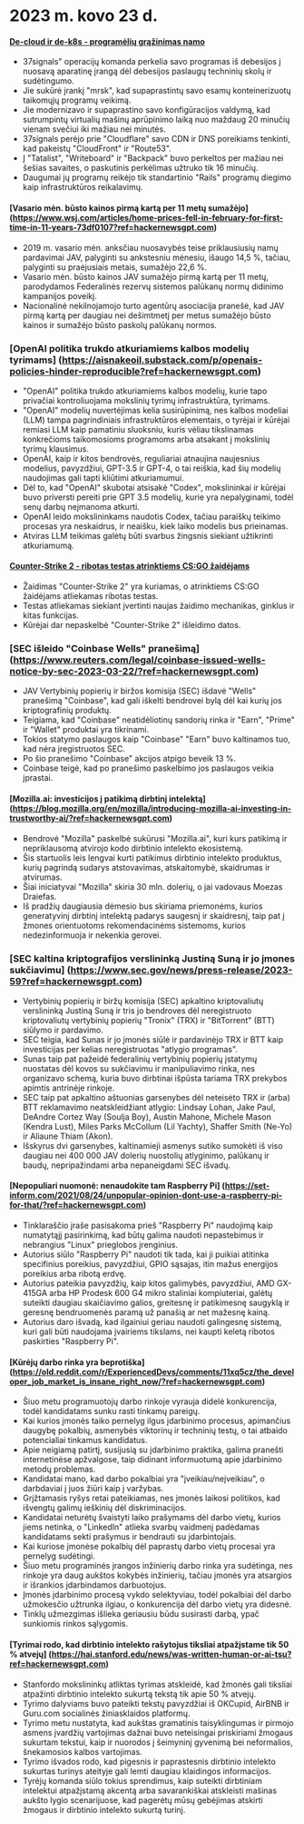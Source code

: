 
<Steps>

# 2023 m. kovo 23 d.

#### [De-cloud ir de-k8s - programėlių grąžinimas namo](https://dev.37signals.com/bringing-our-apps-back-home/?ref=hackernewsgpt.com)

- 37signals" operacijų komanda perkelia savo programas iš debesijos į nuosavą aparatinę įrangą dėl debesijos paslaugų techninių skolų ir sudėtingumo.
- Jie sukūrė įrankį "mrsk", kad supaprastintų savo esamų konteinerizuotų taikomųjų programų veikimą.
- Jie modernizavo ir supaprastino savo konfigūracijos valdymą, kad sutrumpintų virtualių mašinų aprūpinimo laiką nuo maždaug 20 minučių vienam svečiui iki mažiau nei minutės.
- 37signals perėjo prie "Cloudflare" savo CDN ir DNS poreikiams tenkinti, kad pakeistų "CloudFront" ir "Route53".
- Į "Tatalist", "Writeboard" ir "Backpack" buvo perkeltos per mažiau nei šešias savaites, o paskutinis perkėlimas užtruko tik 16 minučių.
- Daugumai jų programų reikėjo tik standartinio "Rails" programų diegimo kaip infrastruktūros reikalavimų.

#### [Vasario mėn. būsto kainos pirmą kartą per 11 metų sumažėjo] (https://www.wsj.com/articles/home-prices-fell-in-february-for-first-time-in-11-years-73df0107?ref=hackernewsgpt.com)

- 2019 m. vasario mėn. anksčiau nuosavybės teise priklausiusių namų pardavimai JAV, palyginti su ankstesniu mėnesiu, išaugo 14,5 %, tačiau, palyginti su praėjusiais metais, sumažėjo 22,6 %.
- Vasario mėn. būsto kainos JAV sumažėjo pirmą kartą per 11 metų, parodydamos Federalinės rezervų sistemos palūkanų normų didinimo kampanijos poveikį.
- Nacionalinė nekilnojamojo turto agentūrų asociacija pranešė, kad JAV pirmą kartą per daugiau nei dešimtmetį per metus sumažėjo būsto kainos ir sumažėjo būsto paskolų palūkanų normos.

### [OpenAI politika trukdo atkuriamiems kalbos modelių tyrimams] (https://aisnakeoil.substack.com/p/openais-policies-hinder-reproducible?ref=hackernewsgpt.com)

- "OpenAI" politika trukdo atkuriamiems kalbos modelių, kurie tapo privačiai kontroliuojama mokslinių tyrimų infrastruktūra, tyrimams.
- "OpenAI" modelių nuvertėjimas kelia susirūpinimą, nes kalbos modeliai (LLM) tampa pagrindiniais infrastruktūros elementais, o tyrėjai ir kūrėjai remiasi LLM kaip pamatiniu sluoksniu, kuris vėliau tikslinamas konkrečioms taikomosioms programoms arba atsakant į mokslinių tyrimų klausimus.
- OpenAI, kaip ir kitos bendrovės, reguliariai atnaujina naujesnius modelius, pavyzdžiui, GPT-3.5 ir GPT-4, o tai reiškia, kad šių modelių naudojimas gali tapti kliūtimi atkuriamumui.
- Dėl to, kad "OpenAI" skubotai atsisakė "Codex", mokslininkai ir kūrėjai buvo priversti pereiti prie GPT 3.5 modelių, kurie yra nepalyginami, todėl senų darbų neįmanoma atkurti.
- OpenAI leido mokslininkams naudotis Codex, tačiau paraiškų teikimo procesas yra neskaidrus, ir neaišku, kiek laiko modelis bus prieinamas.
- Atviras LLM teikimas galėtų būti svarbus žingsnis siekiant užtikrinti atkuriamumą.

#### [Counter-Strike 2 - ribotas testas atrinktiems CS:GO žaidėjams](https://counter-strike.net/cs2?ref=hackernewsgpt.com)

- Žaidimas "Counter-Strike 2" yra kuriamas, o atrinktiems CS:GO žaidėjams atliekamas ribotas testas.
- Testas atliekamas siekiant įvertinti naujas žaidimo mechanikas, ginklus ir kitas funkcijas.
- Kūrėjai dar nepaskelbė "Counter-Strike 2" išleidimo datos.

### [SEC išleido "Coinbase Wells" pranešimą] (https://www.reuters.com/legal/coinbase-issued-wells-notice-by-sec-2023-03-22/?ref=hackernewsgpt.com)

- JAV Vertybinių popierių ir biržos komisija (SEC) išdavė "Wells" pranešimą "Coinbase", kad gali iškelti bendrovei bylą dėl kai kurių jos kriptografinių produktų.
- Teigiama, kad "Coinbase" neatidėliotinų sandorių rinka ir "Earn", "Prime" ir "Wallet" produktai yra tikrinami.
- Tokios statymo paslaugos kaip "Coinbase" "Earn" buvo kaltinamos tuo, kad nėra įregistruotos SEC.
- Po šio pranešimo "Coinbase" akcijos atpigo beveik 13 %.
- Coinbase teigė, kad po pranešimo paskelbimo jos paslaugos veikia įprastai.

#### [Mozilla.ai: investicijos į patikimą dirbtinį intelektą] (https://blog.mozilla.org/en/mozilla/introducing-mozilla-ai-investing-in-trustworthy-ai/?ref=hackernewsgpt.com)

- Bendrovė "Mozilla" paskelbė sukūrusi "Mozilla.ai", kuri kurs patikimą ir nepriklausomą atvirojo kodo dirbtinio intelekto ekosistemą.
- Šis startuolis leis lengvai kurti patikimus dirbtinio intelekto produktus, kurių pagrindą sudarys atstovavimas, atskaitomybė, skaidrumas ir atvirumas.
- Šiai iniciatyvai "Mozilla" skiria 30 mln. dolerių, o jai vadovaus Moezas Draiefas.
- Iš pradžių daugiausia dėmesio bus skiriama priemonėms, kurios generatyvinį dirbtinį intelektą padarys saugesnį ir skaidresnį, taip pat į žmones orientuotoms rekomendacinėms sistemoms, kurios nedezinformuoja ir nekenkia gerovei.

### [SEC kaltina kriptografijos verslininką Justiną Suną ir jo įmones sukčiavimu] (https://www.sec.gov/news/press-release/2023-59?ref=hackernewsgpt.com)

- Vertybinių popierių ir biržų komisija (SEC) apkaltino kriptovaliutų verslininką Justiną Suną ir tris jo bendroves dėl neregistruoto kriptovaliutų vertybinių popierių "Tronix" (TRX) ir "BitTorrent" (BTT) siūlymo ir pardavimo.
- SEC teigia, kad Sunas ir jo įmonės siūlė ir pardavinėjo TRX ir BTT kaip investicijas per kelias neregistruotas "atlygio programas".
- Sunas taip pat pažeidė federalinių vertybinių popierių įstatymų nuostatas dėl kovos su sukčiavimu ir manipuliavimo rinka, nes organizavo schemą, kuria buvo dirbtinai išpūsta tariama TRX prekybos apimtis antrinėje rinkoje.
- SEC taip pat apkaltino aštuonias garsenybes dėl neteisėto TRX ir (arba) BTT reklamavimo neatskleidžiant atlygio: Lindsay Lohan, Jake Paul, DeAndre Cortez Way (Soulja Boy), Austin Mahone, Michele Mason (Kendra Lust), Miles Parks McCollum (Lil Yachty), Shaffer Smith (Ne-Yo) ir Aliaune Thiam (Akon).
- Išskyrus dvi garsenybes, kaltinamieji asmenys sutiko sumokėti iš viso daugiau nei 400 000 JAV dolerių nuostolių atlyginimo, palūkanų ir baudų, nepripažindami arba nepaneigdami SEC išvadų.

#### [Nepopuliari nuomonė: nenaudokite tam Raspberry Pi] (https://set-inform.com/2021/08/24/unpopular-opinion-dont-use-a-raspberry-pi-for-that/?ref=hackernewsgpt.com)

- Tinklaraščio įraše pasisakoma prieš "Raspberry Pi" naudojimą kaip numatytąjį pasirinkimą, kad būtų galima naudoti nepastebimus ir nebrangius "Linux" prieglobos įrenginius.
- Autorius siūlo "Raspberry Pi" naudoti tik tada, kai ji puikiai atitinka specifinius poreikius, pavyzdžiui, GPIO sąsajas, itin mažus energijos poreikius arba ribotą erdvę.
- Autorius pateikia pavyzdžių, kaip kitos galimybės, pavyzdžiui, AMD GX-415GA arba HP Prodesk 600 G4 mikro staliniai kompiuteriai, galėtų suteikti daugiau skaičiavimo galios, greitesnę ir patikimesnę saugyklą ir geresnę bendruomenės paramą už panašią ar net mažesnę kainą.
- Autorius daro išvadą, kad ilgainiui geriau naudoti galingesnę sistemą, kuri gali būti naudojama įvairiems tikslams, nei kaupti keletą ribotos paskirties "Raspberry Pi".

#### [Kūrėjų darbo rinka yra beprotiška] (https://old.reddit.com/r/ExperiencedDevs/comments/11xq5cz/the_developer_job_market_is_insane_right_now/?ref=hackernewsgpt.com)

- Šiuo metu programuotojų darbo rinkoje vyrauja didelė konkurencija, todėl kandidatams sunku rasti tinkamų pareigų.
- Kai kurios įmonės taiko pernelyg ilgus įdarbinimo procesus, apimančius daugybę pokalbių, asmenybės viktorinų ir techninių testų, o tai atbaido potencialiai tinkamus kandidatus.
- Apie neigiamą patirtį, susijusią su įdarbinimo praktika, galima pranešti internetinėse apžvalgose, taip didinant informuotumą apie įdarbinimo metodų problemas.
- Kandidatai mano, kad darbo pokalbiai yra "įveikiau/neįveikiau", o darbdaviai į juos žiūri kaip į varžybas.
- Grįžtamasis ryšys retai pateikiamas, nes įmonės laikosi politikos, kad išvengtų galimų ieškinių dėl diskriminacijos.
- Kandidatai neturėtų švaistyti laiko prašymams dėl darbo vietų, kurios jiems netinka, o "LinkedIn" atlieka svarbų vaidmenį padėdamas kandidatams sekti prašymus ir bendrauti su įdarbintojais.
- Kai kuriose įmonėse pokalbių dėl paprastų darbo vietų procesai yra pernelyg sudėtingi.
- Šiuo metu programinės įrangos inžinierių darbo rinka yra sudėtinga, nes rinkoje yra daug aukštos kokybės inžinierių, tačiau įmonės yra atsargios ir išrankios įdarbindamos darbuotojus.
- Įmonės įdarbinimo procesą vykdo selektyviau, todėl pokalbiai dėl darbo užmokesčio užtrunka ilgiau, o konkurencija dėl darbo vietų yra didesnė.
- Tinklų užmezgimas išlieka geriausiu būdu susirasti darbą, ypač sunkiomis rinkos sąlygomis.

#### [Tyrimai rodo, kad dirbtinio intelekto rašytojus tiksliai atpažįstame tik 50 % atvejų] (https://hai.stanford.edu/news/was-written-human-or-ai-tsu?ref=hackernewsgpt.com)

- Stanfordo mokslininkų atliktas tyrimas atskleidė, kad žmonės gali tiksliai atpažinti dirbtinio intelekto sukurtą tekstą tik apie 50 % atvejų.
- Tyrimo dalyviams buvo pateikti tekstų pavyzdžiai iš OKCupid, AirBNB ir Guru.com socialinės žiniasklaidos platformų.
- Tyrimo metu nustatyta, kad aukštas gramatinis taisyklingumas ir pirmojo asmens įvardžių vartojimas dažnai buvo neteisingai priskiriami žmogaus sukurtam tekstui, kaip ir nuorodos į šeimyninį gyvenimą bei neformalios, šnekamosios kalbos vartojimas.
- Tyrimo išvados rodo, kad pigesnis ir paprastesnis dirbtinio intelekto sukurtas turinys ateityje gali lemti daugiau klaidingos informacijos.
- Tyrėjų komanda siūlo tokius sprendimus, kaip suteikti dirbtiniam intelektui atpažįstamą akcentą arba savarankiškai atskleisti mašinas aukšto lygio scenarijuose, kad pagerėtų mūsų gebėjimas atskirti žmogaus ir dirbtinio intelekto sukurtą turinį.

</Steps>
